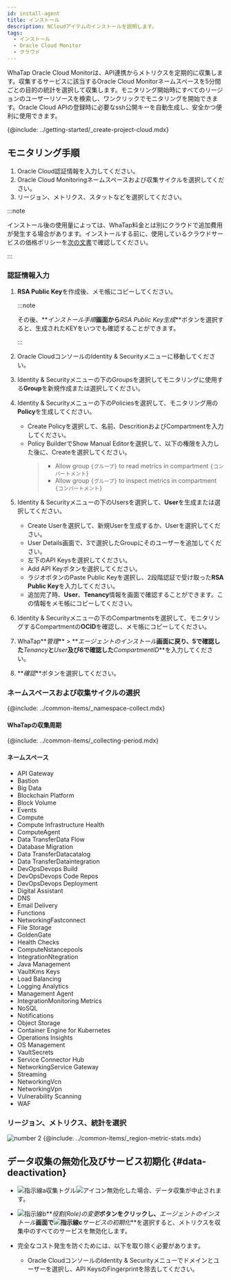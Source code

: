 ```yaml
---
id: install-agent
title: インストール
description: NCloudアイテムのインストールを説明します。
tags:
  - インストール
  - Oracle Cloud Monitor
  - クラウド
---
```



WhaTap Oracle Cloud Monitorは、API連携からメトリクスを定期的に収集します。収集するサービスに該当するOracle Cloud Monitorネームスペースを5分間ごとの目的の統計を選択して収集します。モニタリング開始時にすべてのリージョンのユーザーリソースを検索し、ワンクリックでモニタリングを開始できます。Oracle Cloud APIの登録時に必要なssh公開キーを自動生成し、安全かつ便利に使用できます。 

{@include: ../getting-started/_create-project-cloud.mdx}

## モニタリング手順

1. Oracle Cloud認証情報を入力してください。
2. Oracle Cloud Monitoringネームスペースおよび収集サイクルを選択してください。
3. リージョン、メトリクス、スタットなどを選択してください。

:::note

インストール後の使用量によっては、WhaTap料金とは別にクラウドで追加費用が発生する場合があります。インストールする前に、使用しているクラウドサービスの価格ポリシーを[次の文書](https://www.oracle.com/kr/cloud/price-list/)で確認してください。

:::

### 認証情報入力

<ImgLang img='oci-install.png' desc='OCI Monitor' />

1. **RSA Public Key**を作成後、メモ帳にコピーしてください。 

   :::note

   その後、**_インストール手順_**画面から**_RSA Public Key生成_**ボタンを選択すると、生成されたKEYをいつでも確認することができます。

   :::

2. Oracle CloudコンソールのIdentity & Securityメニューに移動してください。 

3. Identity & Securityメニューの下のGroupsを選択してモニタリングに使用する**Group**を新規作成または選択してください。

4. Identity & Securityメニューの下のPoliciesを選択して、モニタリング用の**Policy**を生成してください。

   - Create Policyを選択して、名前、DescritionおよびCompartmentを入力してください。
   - Policy BuilderでShow Manual Editorを選択して、以下の権限を入力した後に、Createを選択してください。
     > - Allow group `{グループ}` to read metrics in compartment `{コンパートメント}`
     > - Allow group `{グループ}` to inspect metrics in compartment `{コンパートメント}`

5. Identity & Securityメニューの下のUsersを選択して、**User**を生成または選択してください。

   - Create Userを選択して、新規Userを生成するか、Userを選択してください。
   - User Details画面で、3で選択したGroupにそのユーザーを追加してください。
   - 左下のAPI Keysを選択してください。
   - Add API Keyボタンを選択してください。
   - ラジオボタンのPaste Public Keyを選択し、2段階認証で受け取った**RSA Public Key**を入力してください。
   - 追加完了時、**User**、**Tenancy**情報を画面で確認することができます。この情報をメモ帳にコピーしてください。

6. Identity & Securityメニューの下のCompartmentsを選択して、モニタリングするCompartmentの**OCID**を確認し、メモ帳にコピーしてください。

7. WhaTap**_管理_** > **_エージェントのインストール_**画面に戻り、5で確認した**_Tenancy_**と**_User_**及び6で確認した**_CompartmentID_**を入力してください。

8. **_確認_**ボタンを選択してください。

### ネームスペースおよび収集サイクルの選択

{@include: ../common-items/_namespace-collect.mdx}  

#### WhaTapの収集周期

{@include: ../common-items/_collecting-period.mdx}

#### ネームスペース

- API Gateway
- Bastion
- Big Data
- Blockchain Platform
- Block Volume
- Events
- Compute
- Compute Infrastructure Health
- ComputeAgent
- Data TransferData Flow
- Database Migration
- Data TransferDatacatalog
- Data TransferDataintegration
- DevOpsDevops Build
- DevOpsDevops Code Repos
- DevOpsDevops Deployment
- Digital Assistant
- DNS
- Email Delivery
- Functions
- NetworkingFastconnect
- File Storage
- GoldenGate
- Health Checks
- ComputeNstancepools
- IntegrationNtegration
- Java Management
- VaultKms Keys
- Load Balancing
- Logging Analytics
- Management Agent
- IntegrationMonitoring Metrics
- NoSQL
- Notifications
- Object Storage
- Container Engine for Kubernetes
- Operations Insights
- OS Management
- VaultSecrets
- Service Connector Hub
- NetworkingService Gateway
- Streaming
- NetworkingVcn
- NetworkingVpn
- Vulnerability Scanning
- WAF

### リージョン、メトリクス、統計を選択

![number 2](/img/number-02.png) {@include: ../common-items/_region-metric-stats.mdx} 

<ImgLang img='oci_region.png' desc='Oracle Cloud Monitor - Region, Metric, Stats' />

## データ収集の無効化及びサービス初期化 {#data-deactivation}

<ImgLang img='cloud-deact.png' desc='비활성화 및 서비스 초기화 sc' />

- ![指示線a](/img/char-a.svg)収集トグル![アイコン](/img/ic-toggle-off.svg)無効化した場合、データ収集が中止されます。

- ![指示線b](/img/char-b.svg)**_役割(Role)の変更_**ボタンをクリックし、**_エージェントのインストール_**画面で![指示線c](/img/char-c.svg)**_サービスの初期化_**を選択すると、メトリクスを収集中のすべてのサービスを無効化します。

- 完全なコスト発生を防ぐためには、以下を取り除く必要があります。 

  - Oracle CloudコンソールのIdentity & Securityメニューでドメインとユーザーを選択し、API KeysのFingerprintを除去してください。
